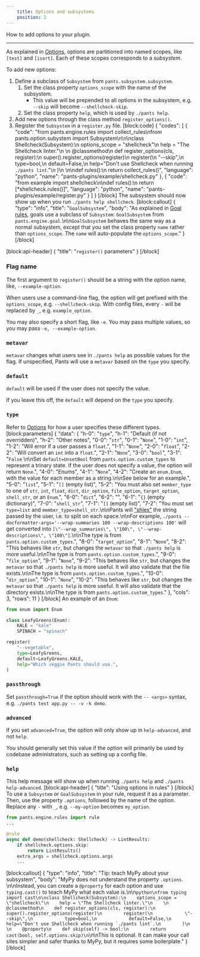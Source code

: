 ```yaml
---
    title: Options and subsystems
    position: 2
---
```


How to add options to your plugin.

---

As explained in [Options](doc:options), options are partitioned into named scopes, like `[test]` and `[isort]`. Each of these scopes corresponds to a _subsystem_.

To add new options:

1. Define a subclass of `Subsystem` from `pants.subsystem.subsystem`.
    1. Set the class property `options_scope` with the name of the subsystem.
         * This value will be prepended to all options in the subsystem, e.g. `--skip` will become `--shellcheck-skip`.
    1. Set the class property `help`, which is used by `./pants help`.
2. Add new options through the class method `register_options()`.
3. Register the `Subsystem`  in a `register.py` file.
[block:code]
{
  "codes": [
    {
      "code": "from pants.engine.rules import collect_rules\nfrom pants.option.subystem import Subsystem\n\n\nclass Shellcheck(Subsystem):\n    options_scope = \"shellcheck\"\n    help = \"The Shellcheck linter.\"\n    \n    @classmethod\n    def register_options(cls, register):\n        super().register_options(register)\n        register(\n            \"--skip\",\n            type=bool,\n            default=False,\n            help=\"Don't use Shellcheck when running `./pants lint`.\"\n        )\n    \n\ndef rules():\n    return collect_rules()",
      "language": "python",
      "name": "pants-plugins/example/shellcheck.py"
    },
    {
      "code": "from example import shellcheck\n\ndef rules():\n    return [*shellcheck.rules()]",
      "language": "python",
      "name": "pants-plugins/example/register.py"
    }
  ]
}
[/block]
The subsystem should now show up when you run `./pants help shellcheck`.
[block:callout]
{
  "type": "info",
  "title": "`GoalSubsystem`",
  "body": "As explained in [Goal rules](doc:rules-api-goal-rules), goals use a subclass of  `Subsystem`: `GoalSubsystem` from `pants.engine.goal`.\n\n`GoalSubsystem` behaves the same way as a normal subsystem, except that you set the class property `name` rather than `options_scope`. The `name` will auto-populate the `options_scope`."
}
[/block]

[block:api-header]
{
  "title": "`register()` parameters"
}
[/block]
### Flag name

The first argument to `register()` should be a string with the option name, like, `--example-option`. 

When users use a command-line flag, the option will get prefixed with the `options_scope`, e.g. `--shellcheck-skip`. With config files, every `-` will be replaced by `_`, e.g. `example_option`.

You may also specify a short flag, like `-e`. You may pass multiple values, so you may pass `-e, --example-option`.

### `metavar`

`metavar` changes what users see in `./pants help` as possible values for the flag. If unspecified, Pants will use a `metavar` based on the `type` you specify.

### `default`
`default` will be used if the user does not specify the value. 

If you leave this off, the `default` will depend on the `type` you specify.

### `type`

Refer to [Options](doc:options#option-types) for how a user specifies these different types. 
[block:parameters]
{
  "data": {
    "h-0": "`type`",
    "h-1": "Default (if not overridden)",
    "h-2": "Other notes",
    "0-0": "`str`",
    "0-1": "`None`",
    "1-0": "`int`",
    "1-2": "Will error if a user passes a `float`.",
    "1-1": "`None`",
    "2-0": "`float`",
    "2-2": "Will convert an `int` into a `float`.",
    "2-1": "`None`",
    "3-0": "`bool`",
    "3-1": "`False` \n\nSet `default=UnsetBool` from `pants.option.custom_types` to represent a trinary state. If the user does not specify a value, the option will return `None`.",
    "4-0": "Enums",
    "4-1": "`None`",
    "4-2": "Create an `enum.Enum`, with the value for each member as a string.\n\nSee below for an example.",
    "5-0": "`list`",
    "5-1": "`[]` (empty list)",
    "5-2": "You must also set `member_type` to one of `str`, `int`, `float`, `dict`, `dir_option`, `file_option`, `target_option`, `shell_str`, or an `Enum`.",
    "6-0": "`dict`",
    "6-2": "",
    "6-1": "`{}` (empty dictionary)",
    "7-0": "`shell_str`",
    "7-1": "`[]` (empty list)",
    "7-2": "You must set `type=list` and `member_type=shell_str`.\n\nPants will [\"shlex\"](https://docs.python.org/3/library/shlex.html) the string passed by the user, i.e. to split on each space.\n\nFor example, `./pants --docformatter-args='--wrap-summaries 100 --wrap-descriptions 100'` will get converted into `[\"--wrap_summaries\", \"100\", \"--wrap-descriptions\", \"100\"]`.\n\nThe type is from `pants.option.custom_types`.",
    "8-0": "`target_option`",
    "8-1": "`None`",
    "8-2": "This behaves like `str`, but changes the `metavar` so that `./pants help` is more useful.\n\nThe type is from `pants.option.custom_types`.",
    "9-0": "`file_option`",
    "9-1": "`None`",
    "9-2": "This behaves like `str`, but changes the `metavar` so that `./pants help` is more useful. It will also validate that the file exists.\n\nThe type is from `pants.option.custom_types`.",
    "10-0": "`dir_option`",
    "10-1": "`None`",
    "10-2": "This behaves like `str`, but changes the `metavar` so that `./pants help` is more useful. It will also validate that the directory exists.\n\nThe type is from `pants.option.custom_types`."
  },
  "cols": 3,
  "rows": 11
}
[/block]
An example of an `Enum`:

```python
from enum import Enum

class LeafyGreens(Enum):
    KALE = "kale"
    SPINACH = "spinach"

register(
    "--vegetable",
    type=LeafyGreens,
    default=LeafyGreens.KALE,
    help="Which veggie Pants should use.",
)
```

### `passthrough`

Set `passthrough=True` if the option should work with the `-- <args>` syntax, e.g. `./pants test app.py -- -v -k demo`.

### `advanced`

If you set `advanced=True`, the option will only show up in `help-advanced`, and not `help`.

You should generally set this value if the option will primarily be used by codebase administrators, such as setting up a config file.

### `help`

This help message will show up when running `./pants help` and `./pants help-advanced`.
[block:api-header]
{
  "title": "Using options in rules"
}
[/block]
To use a `Subsystem` or `GoalSubsystem` in your rule, request it as a parameter. Then, use the property `.options`, followed by the name of the option. Replace any `-` with `_`, e.g. `--my-option` becomes `my_option`.

```python
from pants.engine.rules import rule
...

@rule
async def demo(shellcheck: Shellcheck) -> LintResults:
    if shellcheck.options.skip:
        return LintResults()
    extra_args = shellcheck.options.args
    ...
```
[block:callout]
{
  "type": "info",
  "title": "Tip: teach MyPy about your subsystem",
  "body": "MyPy does not understand the property `.options`. \n\nInstead, you can create a `@property` for each option and use `typing.cast()` to teach MyPy what each value is.\n\n```python\nfrom typing import cast\n\nclass Shellcheck(Subsystem):\n    options_scope = \"shellcheck\"\n    help = \"The Shellcheck linter.\"\n    \n    @classmethod\n    def register_options(cls, register):\n        super().register_options(register)\n        register(\n            \"--skip\",\n            type=bool,\n            default=False,\n            help=\"Don't use Shellcheck when running `./pants lint`.\n        )\n    \n    @property\n    def skip(self) -> bool:\n        return cast(bool, self.options.skip)\n```\n\nThis is optional. It can make your call sites simpler and safer thanks to MyPy, but it requires some  boilerplate."
}
[/block]